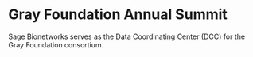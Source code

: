 

# Gray Foundation Annual Summit

Sage Bionetworks serves as the Data Coordinating Center (DCC) for the Gray Foundation consortium.